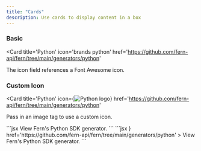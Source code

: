 ```yaml
---
title: "Cards"
description: Use cards to display content in a box
---
```


### Basic

<Card 
    title='Python' 
    icon='brands python' 
    href='https://github.com/fern-api/fern/tree/main/generators/python'
>
  The icon field references a Font Awesome icon. 
</Card>


### Custom Icon

<Card 
    title='Python' 
    icon={<img src="https://upload.wikimedia.org/wikipedia/commons/c/c3/Python-logo-notext.svg" alt="Python logo"/>} 
    href='https://github.com/fern-api/fern/tree/main/generators/python'
>
  Pass in an image tag to use a custom icon.
</Card>


<Aside>
  <CodeBlocks>
      <CodeBlock title="Basic">
        ```jsx
        <Card 
            title='Python' 
            icon='brands python' 
            href='https://github.com/fern-api/fern/tree/main/generators/python'
        >
        View Fern's Python SDK generator.
        </Card>
        ```
      </CodeBlock>
      <CodeBlock title="Custom Icon">
        ```jsx
        <Card 
            title='Python' 
            icon={<img src="https://upload.wikimedia.org/wikipedia/commons/c/c3/Python-logo-notext.svg" alt="Python logo"/>} 
            href='https://github.com/fern-api/fern/tree/main/generators/python'
        >
        View Fern's Python SDK generator.
        </Card>
        ```
      </CodeBlock>
  </CodeBlocks>
</Aside>

